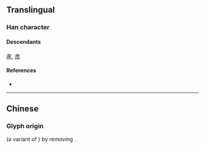 {{also|産|產}}
{{character info/new}}
==Translingual==
{{Han simplified forms|產|産|产}}

===Han character===
{{Han char|rn=117|rad=立|as=01|sn=6|four=0020|canj=YTH|ids=⿳亠丷厂}}

====Descendants====
[[産]], [[彦]]

====References====
* {{Han ref|kx=0088.111|hdz=10283.030|uh=4EA7|ud=20135}}

----

==Chinese==

===Glyph origin===
{{Han simp|産}} (a variant of {{m|mul|產}}) by removing {{m|mul|生}}.
{{zh-see|產}}